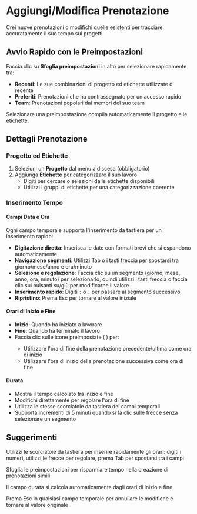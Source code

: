 # Aggiungi/Modifica Prenotazione

Crei nuove prenotazioni o modifichi quelle esistenti per tracciare accuratamente il suo tempo sui progetti.

## Avvio Rapido con le Preimpostazioni

Faccia clic su **Sfoglia preimpostazioni** in alto per selezionare rapidamente tra:
- **Recenti**: Le sue combinazioni di progetto ed etichette utilizzate di recente
- **Preferiti**: Prenotazioni che ha contrassegnato per un accesso rapido
- **Team**: Prenotazioni popolari dai membri del suo team

Selezionare una preimpostazione compila automaticamente il progetto e le etichette.

## Dettagli Prenotazione

### Progetto ed Etichette
1. Selezioni un **Progetto** dal menu a discesa (obbligatorio)
2. Aggiunga **Etichette** per categorizzare il suo lavoro
   - Digiti per cercare o selezioni dalle etichette disponibili
   - Utilizzi i gruppi di etichette per una categorizzazione coerente

### Inserimento Tempo

#### Campi Data e Ora
Ogni campo temporale supporta l'inserimento da tastiera per un inserimento rapido:
- **Digitazione diretta**: Inserisca le date con formati brevi che si espandono automaticamente
- **Navigazione segmenti**: Utilizzi Tab o i tasti freccia per spostarsi tra giorno/mese/anno e ora/minuto
- **Selezione e regolazione**: Faccia clic su un segmento (giorno, mese, anno, ora, minuto) per selezionarlo, quindi utilizzi i tasti freccia o faccia clic sui pulsanti su/giù per modificarne il valore
- **Inserimento rapido**: Digiti `:` o `.` per passare al segmento successivo
- **Ripristino**: Prema Esc per tornare al valore iniziale

#### Orari di Inizio e Fine
- **Inizio**: Quando ha iniziato a lavorare
- **Fine**: Quando ha terminato il lavoro
- Faccia clic sulle icone preimpostate (<Icon name="ArrowDownToLine" /> <Icon name="ArrowUpToLine" />) per:
  - Utilizzare l'ora di fine della prenotazione precedente/ultima come ora di inizio
  - Utilizzare l'ora di inizio della prenotazione successiva come ora di fine

#### Durata
- Mostra il tempo calcolato tra inizio e fine
- Modifichi direttamente per regolare l'ora di fine
- Utilizza le stesse scorciatoie da tastiera dei campi temporali
- Supporta incrementi di 5 minuti quando si fa clic sulle frecce senza selezionare un segmento

## Suggerimenti

<Tip>Utilizzi le scorciatoie da tastiera per inserire rapidamente gli orari: digiti i numeri, utilizzi le frecce per regolare, prema Tab per spostarsi tra i campi</Tip>

<Tip>Sfoglia le preimpostazioni per risparmiare tempo nella creazione di prenotazioni simili</Tip>

<Tip>Il campo durata si calcola automaticamente dagli orari di inizio e fine</Tip>

<Tip>Prema Esc in qualsiasi campo temporale per annullare le modifiche e tornare al valore originale</Tip>
